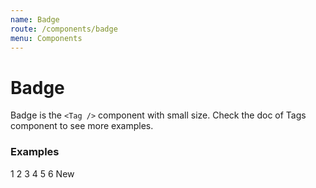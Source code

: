 ```yaml
---
name: Badge
route: /components/badge
menu: Components
---
```



# Badge

Badge is the `<Tag />` component with small size. Check the doc of <Link to="/components/tag">Tags</Link> component to see more examples.

### Examples

<Playground>
  <Badge>1</Badge>
  <Badge>2</Badge>
  <Badge>3</Badge>
  <Badge>4</Badge>
  <Badge>5</Badge>
  <Badge>6</Badge>
  <Badge variant="primary">New</Badge>
</Playground>
